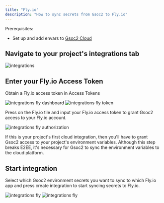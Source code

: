 ```yaml
---
title: "Fly.io"
description: "How to sync secrets from Gsoc2 to Fly.io"
---
```


Prerequisites:

- Set up and add envars to [Gsoc2 Cloud](https://app.gsoc2.com)

## Navigate to your project's integrations tab

![integrations](../../images/integrations.png)

## Enter your Fly.io Access Token

Obtain a Fly.io access token in Access Tokens

![integrations fly dashboard](../../images/integrations/flyio/integrations-flyio-dashboard.png)
![integrations fly token](../../images/integrations/flyio/integrations-flyio-token.png)

Press on the Fly.io tile and input your Fly.io access token to grant Gsoc2 access to your Fly.io account.

![integrations fly authorization](../../images/integrations/flyio/integrations-flyio-auth.png)

<Info>
  If this is your project's first cloud integration, then you'll have to grant
  Gsoc2 access to your project's environment variables. Although this step
  breaks E2EE, it's necessary for Gsoc2 to sync the environment variables to
  the cloud platform.
</Info>

## Start integration

Select which Gsoc2 environment secrets you want to sync to which Fly.io app and press create integration to start syncing secrets to Fly.io.

![integrations fly](../../images/integrations/flyio/integrations-flyio-create.png)
![integrations fly](../../images/integrations/flyio/integrations-flyio.png)
